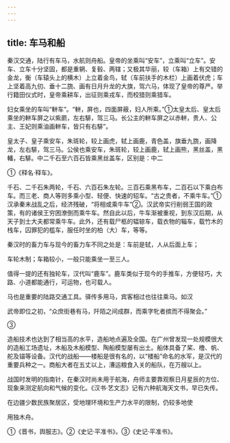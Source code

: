 ```yaml
---
---
---
```

title: 车马和船
---



秦汉交通，陆行有车马，水航则舟船。皇帝的坐乘叫“安车”，立乘叫“立车”。安车、立车十分坚固，都是重辋、复毂、两辖；又极其华丽，较（车箱）上有交错的金龙，衡（车辕头上的横木）上立着金鸟，轼（车前扶手的木栏）上画着伏虎；车上坚着高九仞、垂十二旒、画有日月升龙的大旗，驾六马，体现了皇帝的尊严。举行籍田仪式时，皇帝乘耕车，出征则乘戎车，而校猎则乘猎车。

妇女乘坐的车叫“軿车”。“軿，屏也，四面屏蔽，妇人所乘。”①太皇太后、皇太后乘坐的軿车屏之以紫罽，左右騑，驾三马。长公主的軿车屏之以赤軿，贵人、公主、王妃则乘油画軿车，皆只有右騑”。

皇太子、皇子乘安车，朱斑轮，较上画虎，轼上画鹿，青色盖，旗垂九旒，画降龙，左右騑，驾三马。公侯也乘安车，朱斑轮，较上画鹿，轼上画熊，黑丝盖，黑轓，右騑。中二千石至六百石皆乘黑丝盖车，区别是：中二

①《释名·释车》。

千石、二千石朱两轮，千石、六百石朱左轮。三百石乘黑布车，二百石以下乘白布车。而三老、商人等则多乘小型、轻便、快速的轺车。“古之贵者，不乘牛车。”①汉承秦末战乱之后，经济残破，“将相或乘牛车”②。汉武帝实行削弱王国的政策，有的诸侯王穷困潦倒而乘牛车。然自此以后，牛车渐被重视，到东汉后期，从天子到士大夫都常乘牛车。此外，还有载尸柩的辒辌车，载衣物的辎车，载竹木的栈车，囚罪犯的槛车，服任时坐的柏（大）车，等等。

秦汉时的畜力车与现今的畜力车不同之处是：车前是轼，人从后面上车；

车轮木制；车箱较小，一般只能乘坐一至三人。

值得一提的还有独轮车，汉代叫“鹿车”。鹿车类似于现今的手推车，方便轻巧，大路、小道都能通行，可运物，也可载人。

马也是重要的陆路交通工具。驿传多用马，宾客相过也往往乘马。如汉

武帝即位之初，“众庶街巷有马，阡陌之间成群，而乘字牝者摈而不得聚会。”

③

造船技术也达到了相当高的水平，造船地点遍及全国。在广州曾发现一处规模很大的造船工场遗址，木船及木船模型、陶船模型屡有出土。船体具备了桨、橹、帆、舵及锚等设备。汉代的战船——楼船是很有名的，以“楼船”命名的水军，是汉代的重要兵种之一。商船大者在五丈以上，漕运粮食入关的船队，在万艘以上。

战国时发明的指南针，在秦汉时尚未用于航海，舟师主要靠观察日月星辰的方位、现象来测定航向和气候的变化。《汉书·艺文志》记有六种航海天文书，早已失传。

在边疆少数民族聚居区，受地理环境和生产力水平的限制，仍较多地使

用独木舟。

①《晋书，舆服志》。②《史记·平准书》。③《史记·平准书》。